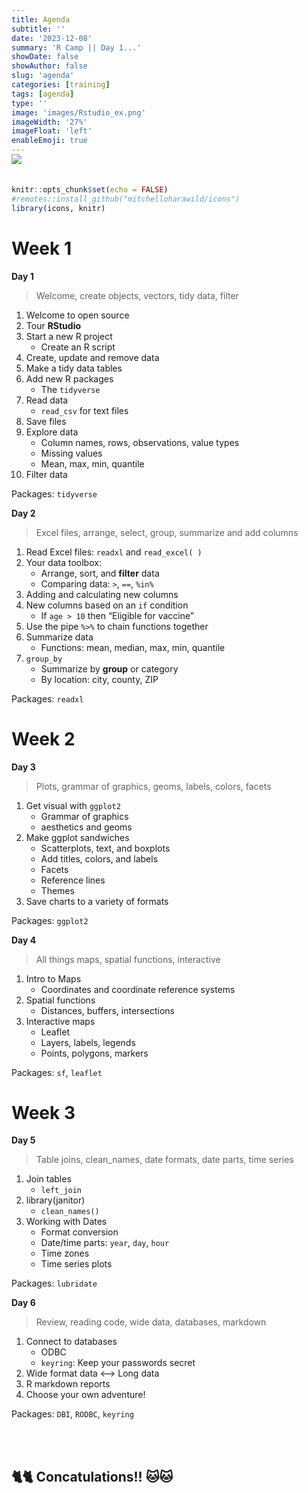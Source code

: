 ```yaml
---
title: Agenda
subtitle: ''
date: '2023-12-08'
summary: 'R Camp || Day 1...'
showDate: false
showAuthor: false
slug: 'agenda'
categories: [training]
tags: [agenda]
type: ''
image: 'images/Rstudio_ex.png' 
imageWidth: '27%'
imageFloat: 'left'
enableEmoji: true
---
```


<style>

.data {
     background-color: #d2f0c6;
     border-left: solid 5px #86af49;
     border-radius: 15px;
     font-size: 17px;
     line-height: 18px;
     overflow: hidden;
     padding: 5px;
     padding-top: 5px;
     padding-bottom: 5px;
     margin-top: 10px;
     margin-bottom: 12px;
     padding-left: 22px;
     margin-right: 8px;
}

</style>


<div style="margin-top: -25px;">

![](../images/Rstudio_ex.png){style="max-width: 38%; margin-top: 10px; margin-left: 0; margin-right: 32px; margin-bottom: 20px; float: left;"}
<div style="clear: both;"> </div>


```r
knitr::opts_chunk$set(echo = FALSE)
#remotes::install_github("mitchelloharawild/icons")
library(icons, knitr)
```



# Week 1

<div class = "row">
<div class = "col-md-6">

**Day 1** 

> Welcome, create objects, vectors, tidy data, filter

1. Welcome to open source
1. Tour __RStudio__
1. Start a new R project
    - Create an R script
1. Create, update and remove data
1. Make a tidy data tables
1. Add new R packages 
    - The `tidyverse`
1. Read data
    - `read_csv` for text files
1. Save files
1. Explore data
    - Column names, rows, observations, value types
    - Missing values
    - Mean, max, min, quantile 
1. Filter data     

Packages: `tidyverse`

</div>
<div class = "col-md-6">

**Day 2** 

> Excel files, arrange, select, group, summarize and add columns    

1. Read Excel files: `readxl` and `read_excel( )` 
1. Your data toolbox: 
    - Arrange, sort, and __filter__ data
    - Comparing data: `>`, `==`, `%in%`
1. Adding and calculating new columns 
1. New columns based on an `if` condition
    - If `age > 10` then "Eligible for vaccine"
1. Use the pipe `%>%` to chain functions together  
1. Summarize data
    - Functions: mean, median, max, min, quantile
1. `group_by`
    - Summarize by __group__ or category
    - By location: city, county, ZIP 

Packages: `readxl`

</div>
</div>


# Week 2


<div class = "row">
<div class = "col-md-6">

**Day 3** 

> Plots, grammar of graphics, geoms, labels, colors, facets

1. Get visual with `ggplot2`
    - Grammar of graphics
    - aesthetics and geoms
1. Make ggplot sandwiches
    - Scatterplots, text, and boxplots 
    - Add titles, colors, and labels 
    - Facets
    - Reference lines 
    - Themes
1. Save charts to a variety of formats 

Packages: `ggplot2`

</div>

<div class = "col-md-6">


**Day 4**   

> All things maps, spatial functions, interactive

1. Intro to Maps
    - Coordinates and coordinate reference systems
1. Spatial functions
    - Distances, buffers, intersections
1. Interactive maps
    - Leaflet
    - Layers, labels, legends
    - Points, polygons, markers

Packages: `sf`, `leaflet`


</div>
</div>


# Week 3

<div class = "row">
<div class = "col-md-6">

**Day 5**   

> Table joins, clean_names, date formats, date parts, time series

1. Join tables 
    - `left_join`
1. library(janitor)
    - `clean_names()`
1. Working with Dates
    - Format conversion
    - Date/time parts: `year`, `day`, `hour`
    - Time zones
    - Time series plots    

Packages: `lubridate`

</div>

<div class = "col-md-6">

**Day 6**   

> Review, reading code, wide data, databases, markdown


1. Connect to databases
    - ODBC
    - `keyring`: Keep your passwords secret
1. Wide format data <--> Long data
1. R markdown reports    
1. Choose your own adventure!

Packages: `DBI`, `RODBC`, `keyring`

</div>
</div>

<br><br>

## 🐈🐈 Concatulations!! 🐱🐱



<br>
